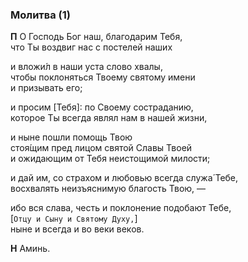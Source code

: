 ### Молитва (1)

**П** О Господь Бог наш, благодарим Тебя,  
что Ты воздвиг нас с постелей наших

и вложи́л в наши уста слово хвалы,  
чтобы поклоняться Твоему святому имени  
и призывать его;

и просим [Тебя]: по Своему состраданию,  
которое Ты всегда являл нам в нашей жизни,

и ныне пошли помощь Твою  
стоя́щим пред лицом святой Cлавы Твоей  
и ожидающим от Тебя неистощимой милости;

и дай им, со страхом и любовью всегда служа́ Тебе,  
восхвалять неизъяснимую благость Твою, —

ибо вся слава, честь и поклонение подобают Тебе,  
 <R>[</R>`Отцу и Сыну и Святому Духу,`<R>]</R>  
ныне и всегда и во веки веков.

**Н** Аминь.
